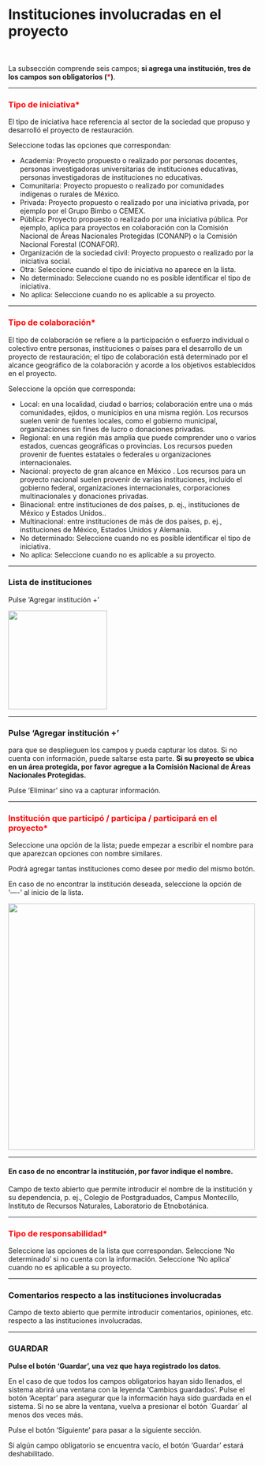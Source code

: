#  Instituciones involucradas en el proyecto {.unnumbered}

<br>

La subsección comprende seis campos; **si agrega una institución, tres de los campos son obligatorios (<span style="color:red">\*</span>)**. 

----

### <span style="color:red">Tipo de iniciativa\*</span> {.unnumbered}
El tipo de iniciativa hace referencia al sector de la sociedad que propuso y desarrolló  el  proyecto de restauración.

Seleccione todas las opciones que correspondan:

- Academia:  Proyecto propuesto o realizado por personas docentes, personas investigadoras universitarias de instituciones educativas, personas investigadoras de instituciones no educativas.
- Comunitaria: Proyecto propuesto o realizado por comunidades indígenas o rurales de México.
- Privada: Proyecto propuesto o realizado por una iniciativa privada, por ejemplo por el Grupo Bimbo o CEMEX.
- Pública: Proyecto propuesto o realizado por una iniciativa pública. Por ejemplo, aplica para proyectos en colaboración con la Comisión Nacional de Áreas Nacionales Protegidas (CONANP) o la Comisión Nacional Forestal (CONAFOR).
- Organización de la sociedad civil: Proyecto propuesto o realizado por la iniciativa social.
- Otra: Seleccione cuando el tipo de iniciativa no aparece en la lista.
- No determinado: Seleccione cuando no es posible identificar el tipo de iniciativa.
- No aplica: Seleccione cuando no es aplicable a su proyecto. 

----

### <span style="color:red">Tipo de colaboración\*</span> {.unnumbered}

El tipo de colaboración se refiere a la participación o esfuerzo individual o colectivo entre personas, instituciones o países para el desarrollo de un proyecto de restauración; el tipo de colaboración está determinado por el alcance geográfico de la colaboración y acorde a los  objetivos establecidos en el proyecto.

Seleccione la opción que corresponda:

- Local: en una localidad, ciudad o barrios; colaboración entre una o más comunidades, ejidos, o municipios en una misma región. Los recursos suelen venir de fuentes locales, como el gobierno municipal, organizaciones sin fines de lucro o donaciones privadas.
- Regional: en una región más amplia que puede comprender uno o varios estados, cuencas geográficas o provincias. Los recursos pueden provenir de fuentes estatales o federales u organizaciones internacionales.
- Nacional: proyecto de gran alcance en México . Los recursos para un proyecto nacional suelen provenir de varias instituciones, incluído el gobierno federal,  organizaciones internacionales, corporaciones multinacionales y donaciones privadas.
- Binacional: entre instituciones de dos países, p. ej., instituciones de México y Estados Unidos..
- Multinacional: entre instituciones de más de dos países, p. ej., instituciones de México,  Estados Unidos y Alemania.
- No determinado: Seleccione cuando no es posible identificar el tipo de iniciativa.
- No aplica: Seleccione cuando no es aplicable a su proyecto.

----

### Lista de instituciones
Pulse ‘Agregar institución +’

![](images/Imagen7.png){width="200"}

----

### Pulse ‘Agregar institución +’ {.unnumbered}
para que se desplieguen los campos y pueda capturar los datos. Si no cuenta con información, puede saltarse esta parte. 
**Si su proyecto se ubica en un área protegida, por favor agregue a la Comisión Nacional de Áreas Nacionales Protegidas.**

Pulse ‘Eliminar’ sino va a capturar información.

----

### <span style="color:red">Institución que participó / participa / participará en el proyecto\*</span> {.unnumbered}

Seleccione una opción de la lista; puede empezar a escribir el nombre para que aparezcan opciones con nombre similares. 

Podrá agregar tantas instituciones como desee por medio del mismo botón. 

En caso de no encontrar la institución deseada, seleccione la opción de ‘----’ al inicio de la lista. 
 
![](images/Imagen8.png){width="500"}
 
----

#### En caso de no encontrar la institución, por favor indique el nombre.{.unnumbered}
Campo de texto abierto que permite introducir el nombre de la institución y su dependencia, p. ej., Colegio de Postgraduados, Campus Montecillo, Instituto de Recursos Naturales, Laboratorio de Etnobotánica. 

----

### <span style="color:red">Tipo de responsabilidad\*</span> {.unnumbered}
Seleccione las opciones de la lista que correspondan.
Seleccione ‘No determinado’ si no cuenta con la información. 
Seleccione ‘No aplica’ cuando no es aplicable a su proyecto.

----

### Comentarios respecto a las instituciones involucradas{.unnumbered}
Campo de texto abierto que permite introducir comentarios, opiniones, etc. respecto a las instituciones involucradas.

----

### GUARDAR{.unnumbered}

**Pulse el botón ‘Guardar’, una vez que haya registrado los datos**.

En el caso de que todos los campos obligatorios hayan sido llenados, el sistema abrirá una ventana con la leyenda 'Cambios guardados'. Pulse el botón ‘Aceptar’ para asegurar que la información haya sido guardada en el sistema. Si no se abre la ventana, vuelva a presionar el botón ´Guardar´ al menos dos veces más.

Pulse el botón ‘Siguiente’ para pasar a la siguiente sección. 

Si algún campo obligatorio se encuentra vacío, el botón ‘Guardar’ estará deshabilitado.

